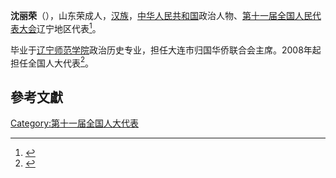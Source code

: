 '''沈丽荣'''（{{bd|1953年||}}），山东荣成人，[[汉族|汉族]]，[[中华人民共和国|中华人民共和国]]政治人物、[[第十一届全国人民代表大会|第十一届全国人民代表大会]]辽宁地区代表<ref>{{cite web|author=新华网|title=第十一届全国人大代表|url=http://news.xinhuanet.com/ziliao/2008-03/03/content_7708230.htm?node=36628|publisher=新华网|accessdate=2014-01-07|archive-date=2014-01-10|archive-url=https://web.archive.org/web/20140110211415/http://news.xinhuanet.com/ziliao/2008-03/03/content_7708230.htm?node=36628|dead-url=no}}</ref>。

毕业于[[辽宁师范学院|辽宁师范学院]]政治历史专业，担任大连市归国华侨联合会主席。2008年起担任全国人大代表<ref>{{cite news|title=全国人大代表信息-沈丽荣|url= http://210.82.31.1:8084/delegate/viewDelegate.action?dbid=110407|accessdate=2013-04-05|newspaper=全国人大网|archive-url=https://web.archive.org/web/20140222013434/http://www.npc.gov.cn/delegate/viewDelegate.action?dbid=110407|archive-date=2014-02-22|dead-url=yes}}</ref>。

==參考文獻==
{{reflist}}
[[Category:第十一届全国人大代表|Category:第十一届全国人大代表]]
